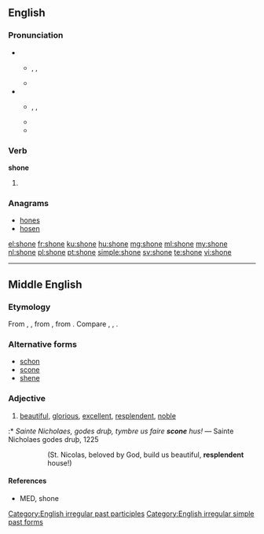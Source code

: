 ==English==

===Pronunciation===
* {{a|RP|AusE}}
** {{enPR|shŏn}}, {{IPA|/ʃɒn/}}, {{SAMPA|/SQn/}}
** {{rhymes|ɒn}}
* {{a|US}}
** {{enPR|shōn}}, {{IPA|/ʃoʊn/}}, {{SAMPA|/SoUn/}}
** {{rhymes|əʊn}}
** {{audio|en-us-shone.ogg|Audio (US)}}

===Verb===
'''shone'''

# {{past of|shine}}

===Anagrams===
* [[hones#English|hones]]
* [[hosen#English|hosen]]

[[Category:English irregular past participles]]
[[Category:English irregular simple past forms]]

[[el:shone]]
[[fr:shone]]
[[ku:shone]]
[[hu:shone]]
[[mg:shone]]
[[ml:shone]]
[[my:shone]]
[[nl:shone]]
[[pl:shone]]
[[pt:shone]]
[[simple:shone]]
[[sv:shone]]
[[te:shone]]
[[vi:shone]]

----

==Middle English==

===Etymology===
From {{etyl|ang}} {{term|scyne|scȳne||lang-ang}}, {{term|sceone|sceōne|beautiful, fair, bright|lang=ang}}, from {{proto|Germanic|skauniz|lang=gem-pro}}, from {{proto|Indo-European|(s)ḱoun-|quick, dashing, beautiful|lang=pie}}. Compare {{etyl|dum}} {{term|scone||beautiful, bright|lang=dum}}, {{etyl|nl}} {{term|schoon||beautiful|lang=nl}}, {{etyl|de}} {{term|schön||beautiful|lang-de}}.

===Alternative forms===
* [[schon]]
* [[scone]]
* [[shene]]

===Adjective===
{{enm-adj}}

# [[beautiful]], [[glorious]], [[excellent]], [[resplendent]], [[noble]]
:* ''Sainte Nicholaes, godes druþ, tymbre us faire '''scone''' hus!'' &mdash; Sainte Nicholaes godes druþ, 1225
:: (St. Nicolas, beloved by God, build us beautiful, '''resplendent''' house!)
:* ''As glysnande golde ... So '''schon''' þat schene ... On lenghe I loked to hyr.'' &mdash; Pearl, 1400
:: (As glistening gold ... So '''beautiful''' that sheen ... Longingly I looked at her.)

====References====
* MED, shone